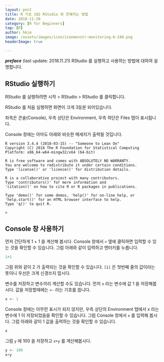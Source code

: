 ```yaml
---
layout: post  
title: R 기초 102 RStudio 와 친해지는 방법  
date: 2018-11-20  
category: [R for Beginners]  
tag: [R]  
author: hkim  
image: /assets/images/icon/iconmonstr-monitoring-6-240.png
headerImage: true

---
```


***preface*** (last update: 2018.11.21) RStudio 를 실행하고 사용하는 방법에 대하여 설명합니다.


## RStudio 실행하기

RStudio 를 실행하려면 시작 > RStudio > RStudio 를 클릭합니다.

RStudio 를 처음 실행하면 화면이 크게 3등분 되어있습니다.

좌측은 콘솔(Console), 우측 상단은 Environment, 우측 하단은 Files 탭이 표시됩니다. 

Console 창에는 아마도 아래와 비슷한 메세지가 출력될 것입니다.

```
R version 3.4.4 (2018-03-15) -- "Someone to Lean On"
Copyright (C) 2018 The R Foundation for Statistical Computing
Platform: x86_64-w64-mingw32/x64 (64-bit)

R is free software and comes with ABSOLUTELY NO WARRANTY.
You are welcome to redistribute it under certain conditions.
Type 'license()' or 'licence()' for distribution details.

R is a collaborative project with many contributors.
Type 'contributors()' for more information and
'citation()' on how to cite R or R packages in publications.

Type 'demo()' for some demos, 'help()' for on-line help, or
'help.start()' for an HTML browser interface to help.
Type 'q()' to quit R.

> 
```

## Console 창 사용하기

먼저 간단하게 1 + 1 을 계산해 봅시다. Console 창에서 `>` 옆에 클릭하면 입력할 수 있는 것을 확인할 수 있습니다. 그럼 아래와 같이 입력하고 엔터키를 누릅니다.

```r
1+1
```

그럼 위와 같이 2 가 출력되는 것을 확인할 수 있습니다. `[1]` 은 첫번째 줄의 값이라는 뜻이니 우선은 크게 신경쓰지 맙시다.

변수를 저장하고 변수끼리 계산할 수도 있습니다. 먼저 `x` 라는 변수에 값 1 을 저장해봅시다. 값을 저장할때에는 `<-` 라는 기호를 씁니다.

```r
x <- 1
```

Console 창에는 아무런 표시가 되지 않지만, 우측 상단의 Environment 탭에서 x 라는 변수에 1 이 저장되었음을 확인할 수 있습니다. 그럼 Console 창에서 `x` 를 입력해 봅시다. 그럼 아래와 같이 1 값을 출력하는 것을 확인할 수 있습니다.

```r
x
```

그럼 `y` 에 100 을 저장하고 `x+y` 를 계산해봅시다.

```r
y <- 100
x+y
```







